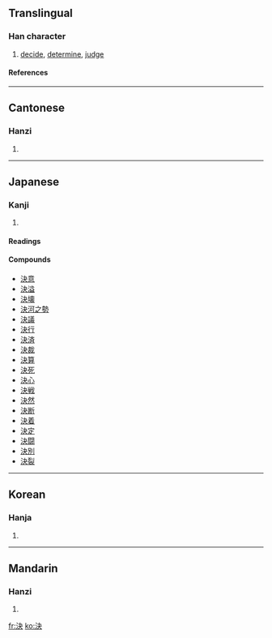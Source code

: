 {{see|决}}

==Translingual==
===Han character===
{{Han char|rn=85|rad=水|as=04|sn=7|four=3513<sub>0</sub>|canj=水木大 (EDK)|ids=⿰[[氵]][[夬]]}}
# [[decide]], [[determine]], [[judge]]
====References====
{{Han ref|kx=0609.030|dkj=17174|dj=1001.170|hdz=31574.030|uh=6C7A|ud=27770|bh=A84D|bd=43085}}
----

==Cantonese==
===Hanzi===
{{yue-hanzi|jyut=|y=kyut3}}
# {{defn|Cantonese}}
----
==Japanese==
===Kanji===
{{ja-kanji|grade=3|rs=水04}}
# {{defn|Japanese}} 
====Readings====
{{ja-readings|on=[[けつ]] (ketsu)|kun=[[きめる]] ([[決める]], kimeru), [[きまる]] ([[決まる]], kimaru)}}

====Compounds====
*[[決意]]
*[[決溢]]
*[[決壊]]
*[[決河之勢]]
*[[決議]]
*[[決行]]
*[[決済]]
*[[決裁]]
*[[決算]]
*[[決死]]
*[[決心]]
*[[決戦]]
*[[決然]]
*[[決断]]
*[[決着]]
*[[決定]]
*[[決闘]]
*[[決別]]
*[[決裂]]
----
==Korean==
===Hanja===
{{ko-hanja|hangeul=[[결]]|eumhun=|rv=gyeol|mr=kyŏl|y=kyel}}
# {{defn|Korean}}
----
==Mandarin==
===Hanzi===
{{cmn-hanzi|sim=决|pin=[[jué]] ([[jue2]])|wg=chüeh<sup>2</sup>}}
# {{defn|Mandarin}}

[[fr:決]]
[[ko:決]]